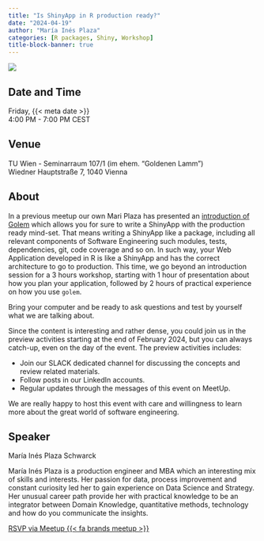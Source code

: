```yaml
---
title: "Is ShinyApp in R production ready?"
date: "2024-04-19"
author: "María Inés Plaza"
categories: [R packages, Shiny, Workshop]
title-block-banner: true
---
```


![](202404.png){fig-alt="Flyer for the R-Ladies Vienna April 2024 event. All information described is available in the main text below."}

## Date and Time

Friday, {{< meta date >}}  
4:00 PM - 7:00 PM CEST

## Venue

TU Wien - Seminarraum 107/1 (im ehem. "Goldenen Lamm")  
Wiedner Hauptstraße 7, 1040 Vienna

## About

In a previous meetup our own Mari Plaza has presented an <a href="../202212/index.qmd" target="_blank" rel="noopener">introduction of Golem</a> which allows you for sure to write a ShinyApp with the production ready mind-set. That means writing a ShinyApp like a package, including all relevant components of Software Engineering such modules, tests, dependencies, git, code coverage and so on. In such way, your Web Application developed in R is like a ShinyApp and has the correct architecture to go to production. This time, we go beyond an introduction session for a 3 hours workshop, starting with 1 hour of presentation about how you plan your application, followed by 2 hours of practical experience on how you use `golem`.

Bring your computer and be ready to ask questions and test by yourself what we are talking about.

Since the content is interesting and rather dense, you could join us in the preview activities starting at the end of February 2024, but you can always catch-up, even on the day of the event. The preview activities includes:

- Join our SLACK dedicated channel for discussing the concepts and review related materials.
- Follow posts in our LinkedIn accounts. 
- Regular updates through the messages of this event on MeetUp.

We are really happy to host this event with care and willingness to learn more about the great world of software engineering.

## Speaker

María Inés Plaza Schwarck

María Inés Plaza is a production engineer and MBA which an interesting mix of skills and interests. Her passion for data, process improvement and constant curiosity led her to gain experience on Data Science and Strategy. Her unusual career path provide her with practical knowledge to be an integrator between Domain Knowledge, quantitative methods, technology and how do you communicate the insights.

[RSVP via Meetup {{< fa brands meetup >}}](https://www.meetup.com/rladies-vienna/events/299357461){.btn .btn-outline-primary .rsvp}
